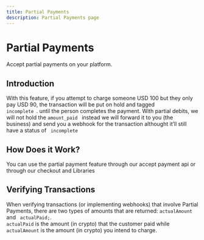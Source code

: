 ```yaml
---
title: Partial Payments
description: Partial Payments page
---
```



# Partial Payments

Accept partial payments on your platform.

<Divider className='max-w-100  mb-2' />


## Introduction

With this feature, if you attempt to charge someone USD 100 but they only pay USD 90, the
transaction will be put on hold and tagged <code> incomplete </code>. until the person completes the
payment. With partial debits, we will not hold the <code>amount_paid </code> instead we will forward it to you
(the business) and send you a webhook for the transaction althought it’ll still have a status of 
 <code> incomplete </code>

<Divider className='max-w-100  mb-12' />

## How Does it Work?

You can use the partial payment feature through our accept payment api or through our checkout and Libraries

 <Alert 
    status="info" 
    className="mt-8 mb-2 " 
   content=' When using the partial payment feature, you need to pass the parameter "accept_partial_payment" : 
   true'/>

<Divider className='max-w-100  mb-14' />

## Verifying Transactions
When verifying transactions (or implementing webhooks) that involve Partial Payments, there are
two types of amounts that are returned: <code>actualAmount</code> and <code> actualPaid;</code>.<code> actualPaid</code> is the
amount (in crypto) that the customer paid while <code>actualAmount</code> is the amount (in crypto) you
intend to charge.

<Alert 
    status="info" 
    className="mt-8 mb-8 " 
   content='The fiat equivalent for the types of amounts are called fiatAmount and amountPaidFiat'/>

<Divider className='max-w-100  mb-2' />

<Pagination/>